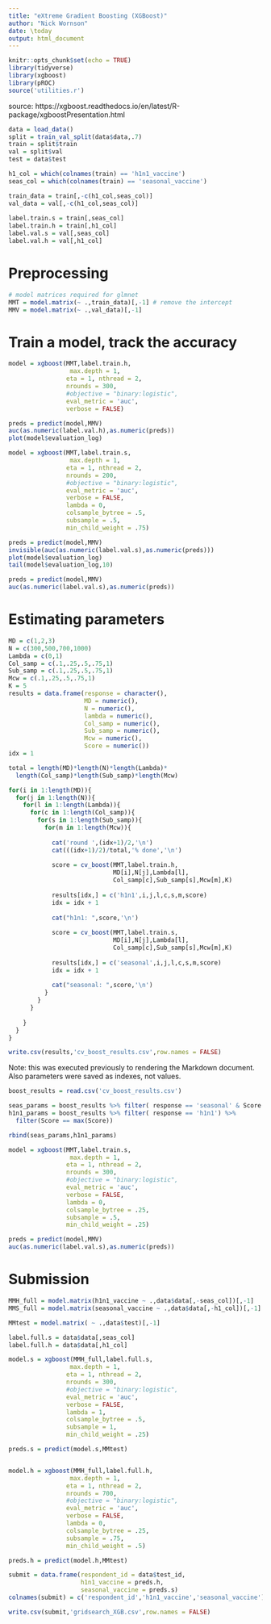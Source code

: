 ```yaml
---
title: "eXtreme Gradient Boosting (XGBoost)"
author: "Nick Wornson"
date: \today
output: html_document
---
```


```r
knitr::opts_chunk$set(echo = TRUE)
library(tidyverse)
library(xgboost)
library(pROC)
source('utilities.r')
```

source: https://xgboost.readthedocs.io/en/latest/R-package/xgboostPresentation.html


```r
data = load_data()
split = train_val_split(data$data,.7)
train = split$train
val = split$val
test = data$test

h1_col = which(colnames(train) == 'h1n1_vaccine')
seas_col = which(colnames(train) == 'seasonal_vaccine')

train_data = train[,-c(h1_col,seas_col)]
val_data = val[,-c(h1_col,seas_col)]
  
label.train.s = train[,seas_col]
label.train.h = train[,h1_col]
label.val.s = val[,seas_col]
label.val.h = val[,h1_col]

```

# Preprocessing

```r
# model matrices required for glmnet
MMT = model.matrix(~ .,train_data)[,-1] # remove the intercept
MMV = model.matrix(~ .,val_data)[,-1]


```

# Train a model, track the accuracy
```r
model = xgboost(MMT,label.train.h,
                 max.depth = 1, 
                eta = 1, nthread = 2, 
                nrounds = 300, 
                #objective = "binary:logistic",
                eval_metric = 'auc',
                verbose = FALSE)

preds = predict(model,MMV)
auc(as.numeric(label.val.h),as.numeric(preds))
plot(model$evaluation_log)
```

```r
model = xgboost(MMT,label.train.s,
                 max.depth = 1, 
                eta = 1, nthread = 2, 
                nrounds = 200, 
                #objective = "binary:logistic",
                eval_metric = 'auc',
                verbose = FALSE,
                lambda = 0,
                colsample_bytree = .5,
                subsample = .5,
                min_child_weight = .75)

preds = predict(model,MMV)
invisible(auc(as.numeric(label.val.s),as.numeric(preds)))
plot(model$evaluation_log)
tail(model$evaluation_log,10)
```

```r
preds = predict(model,MMV)
auc(as.numeric(label.val.s),as.numeric(preds))
```
# Estimating parameters
```r
MD = c(1,2,3)
N = c(300,500,700,1000)
Lambda = c(0,1)
Col_samp = c(.1,.25,.5,.75,1)
Sub_samp = c(.1,.25,.5,.75,1)
Mcw = c(.1,.25,.5,.75,1)
K = 5
results = data.frame(response = character(),
                     MD = numeric(),
                     N = numeric(),
                     lambda = numeric(),
                     Col_samp = numeric(),
                     Sub_samp = numeric(),
                     Mcw = numeric(),
                     Score = numeric())
idx = 1

total = length(MD)*length(N)*length(Lambda)*
  length(Col_samp)*length(Sub_samp)*length(Mcw)

for(i in 1:length(MD)){
  for(j in 1:length(N)){
    for(l in 1:length(Lambda)){
      for(c in 1:length(Col_samp)){
        for(s in 1:length(Sub_samp)){
          for(m in 1:length(Mcw)){
            
            cat('round ',(idx+1)/2,'\n')
            cat(((idx+1)/2)/total,'% done','\n')
            
            score = cv_boost(MMT,label.train.h,
                             MD[i],N[j],Lambda[l],
                             Col_samp[c],Sub_samp[s],Mcw[m],K)
            
            results[idx,] = c('h1n1',i,j,l,c,s,m,score)
            idx = idx + 1 
            
            cat("h1n1: ",score,'\n')
            
            score = cv_boost(MMT,label.train.s,
                             MD[i],N[j],Lambda[l],
                             Col_samp[c],Sub_samp[s],Mcw[m],K)
            
            results[idx,] = c('seasonal',i,j,l,c,s,m,score)
            idx = idx + 1 
            
            cat("seasonal: ",score,'\n')
          }
        }
      }
      
    }
  }
}

write.csv(results,'cv_boost_results.csv',row.names = FALSE)


```

Note: this was executed previously to rendering the Markdown document.  Also parameters were saved as indexes, not values.  
```r
boost_results = read.csv('cv_boost_results.csv')

seas_params = boost_results %>% filter( response == 'seasonal' & Score == max(Score))
h1n1_params = boost_results %>% filter( response == 'h1n1') %>%
  filter(Score == max(Score))

rbind(seas_params,h1n1_params)


```
```r

model = xgboost(MMT,label.train.s,
                 max.depth = 1, 
                eta = 1, nthread = 2, 
                nrounds = 300, 
                #objective = "binary:logistic",
                eval_metric = 'auc',
                verbose = FALSE,
                lambda = 0,
                colsample_bytree = .25,
                subsample = .5,
                min_child_weight = .25)

preds = predict(model,MMV)
auc(as.numeric(label.val.s),as.numeric(preds))

```



# Submission
```r

MMH_full = model.matrix(h1n1_vaccine ~ .,data$data[,-seas_col])[,-1] 
MMS_full = model.matrix(seasonal_vaccine ~ .,data$data[,-h1_col])[,-1]

MMtest = model.matrix( ~ .,data$test)[,-1]

label.full.s = data$data[,seas_col]
label.full.h = data$data[,h1_col]

model.s = xgboost(MMH_full,label.full.s,
                 max.depth = 1, 
                eta = 1, nthread = 2, 
                nrounds = 300, 
                #objective = "binary:logistic",
                eval_metric = 'auc',
                verbose = FALSE,
                lambda = 1,
                colsample_bytree = .5,
                subsample = 1,
                min_child_weight = .25)

preds.s = predict(model.s,MMtest)


model.h = xgboost(MMH_full,label.full.h,
                 max.depth = 1, 
                eta = 1, nthread = 2, 
                nrounds = 700, 
                #objective = "binary:logistic",
                eval_metric = 'auc',
                verbose = FALSE,
                lambda = 0,
                colsample_bytree = .25,
                subsample = .75,
                min_child_weight = .5)

preds.h = predict(model.h,MMtest)

submit = data.frame(respondent_id = data$test_id,
                    h1n1_vaccine = preds.h,
                    seasonal_vaccine = preds.s)
colnames(submit) = c('respondent_id','h1n1_vaccine','seasonal_vaccine')

write.csv(submit,'gridsearch_XGB.csv',row.names = FALSE)

```

